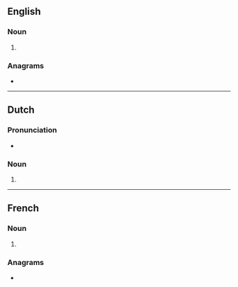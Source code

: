 ==English==

===Noun===
{{head|en|noun form}}

# {{plural of|en|canard}}

===Anagrams===
* {{anagrams|en|a=aacdnrs|Arcands|cadrans|sandrac}}

----

==Dutch==

===Pronunciation===
* {{audio|nl|Nl-canards.ogg|Audio}}

===Noun===
{{head|nl|noun plural form}}

# {{plural of|nl|canard}}

----

==French==

===Noun===
{{head|fr|noun plural form|g=m}}

# {{plural of|fr|canard}}

===Anagrams===
* {{l|fr|cadrans}}
